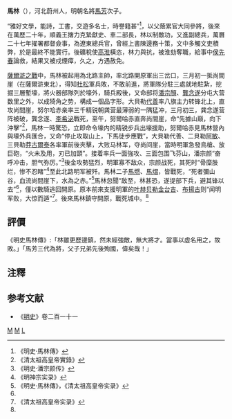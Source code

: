 '''馬林'''（{{bd|？||1619年||catIdx=M}}），河北蔚州人，明朝名將[[馬芳|馬芳]]次子。

“雅好文學，能詩，工書，交遊多名士，時譽籍甚”<ref name="#1">《明史·馬林傳》</ref>，以父蔭累官大同參將，後來在萬歷二十年，順義王撦力克縶獻史、車二部長，林以制敵功，又進副總兵，萬曆二十七年擢署都督僉事，為遼東總兵官，曾經上書陳邊務十策，文中多觸文吏積弊，於是最終不能實行。後礦稅使[[高淮|高淮]]橫恣，林力與抗，被淮劾奪職，給事中[[侯先春|侯先春]]論救，結果又被戍煙瘴，久之，方遇赦免。

[[薩爾滸之戰|薩爾滸之戰]]中，馬林被起用為北路主帥，率北路開原軍出三岔口，三月初一抵尚間崖（在薩爾滸東北），得知[[杜松|杜松]]軍兵敗，不敢前進，將軍隊分駐三處就地駐紮，挖掘三層塹壕，將火器部隊列於壕外，騎兵殿後，又命部将[[潘宗顏|潘宗顏]]、[[龔念遂|龔念遂]]分屯大营数里之外，以成犄角之势，構成一個品字形。大貝勒[[代善|代善]]率八旗主力转锋北上，直攻尚間崖，努尔哈赤亲率三千精锐朝龚营最薄弱的一隅猛冲，三月初三，龚念遂营阵被破，龔念遂、[[李希泌|李希泌]]戰死，至午，努爾哈赤直奔尚間崖，命“先據山巔，向下沖擊”<ref>《清太祖高皇帝實錄》</ref>，馬林一時驚恐，立即命令壕内的精锐步兵出壕援助，努爾哈赤見馬林營內與壕外兵匯合，又命“停止攻取山上，下馬徒步應戰”，大貝勒代善、二貝勒[[阿敏|阿敏]]、三貝勒[[莽古爾泰|莽古爾泰]]各率軍前後夾擊，大败马林军，夺尚间崖，當時明軍急發鳥槍、放巨砲，“火未及用，刃已加頸”。接着率兵一面強攻、三面包围飞芬山，潘宗颜“奋呼冲击，胆气弥厉。”<ref>《明史·潘宗颜传》</ref>後金攻勢猛烈，明軍寡不敌众，宗颜战死，其死时“骨糜肢烂，惨不忍睹”<ref name="#2">《明神宗实录》</ref>至此北路明军被歼。馬林二子[[馬燃|馬燃]]、[[馬熠|馬熠]]，皆戰死，“死者彌山谷，血流尚間崖下，水為之赤。”<ref>《明史·馬林傳》，《清太祖高皇帝实录》</ref>馬林忽聞“敌至，林甚恐，遂提部下兵，避其锋以去”<ref name="#2"/>，僅以數騎逃回開原。原本前來支援明軍的[[叶赫|叶赫]][[贝勒|贝勒]][[金台吉|金台吉]]、[[布揚古|布揚古]]则“闻明军败，大惊而遁”<ref>《清太祖高皇帝实录》</ref>。後來馬林鎮守開原，戰死城中。<ref name="#1"/>

==評價==
《明史馬林傳》:「林雖更歷邊鎮，然未經強敵，無大將才。當事以虛名用之，故敗。」「馬芳三代為將，父子兄弟先後殉國，偉矣哉！」

==注釋==
<div class="references-small">
<references />
</div>
==参考文献==
* 《[[明史|明史]]》卷二百一十一

[[Category:明朝軍事人物|M]]
[[Category:蔚縣人|M]]
[[Category:马姓|L]]